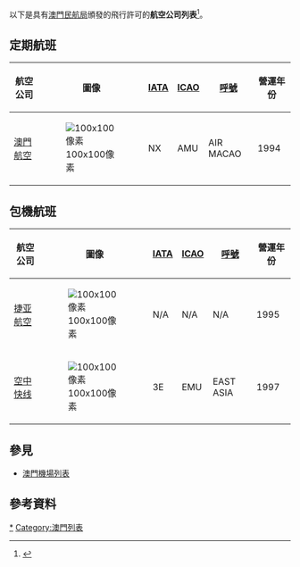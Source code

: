 以下是具有[[民航局_(澳門)|澳門民航局]]頒發的飛行許可的'''航空公司列表'''<ref>{{cite web|title=Local airlines|url=http://www.aacm.gov.mo/english/aviat/aviat-body2.html|accessdate=2008-02-07|publisher=Civil Aviation Authority of Macau|archiveurl=https://web.archive.org/web/20071013142158/http://www.aacm.gov.mo/english/aviat/aviat-body2.html|archivedate=2007-10-13}}</ref>。

== 定期航班 ==
{| class="wikitable sortable"
!航空公司
! rowspan="1" |圖像
! rowspan="1" |[[国际民航组织航空公司代码|IATA]]
! rowspan="1" |[[國際航空運輸協會航空公司代碼|ICAO]]
! rowspan="1" |[[航空公司呼号|呼號]]
! rowspan="1" |營運年份
|-
|[[澳門航空|澳門航空]]
|[[File:B-MAG_-_Air_Macau_-_Airbus_A321-131_-_ICN_(18198401701).jpg|100x100像素]]
|NX
|AMU
|AIR MACAO
|1994
|}

== 包機航班 ==
{| class="wikitable sortable"
!航空公司
! rowspan="1" |圖像
! rowspan="1" |[[国际民航组织航空公司代码|IATA]]
! rowspan="1" |[[國際航空運輸協會航空公司代碼|ICAO]]
! rowspan="1" |[[航空公司呼号|呼號]]
! rowspan="1" |營運年份
|-
|[[捷亚航空|捷亚航空]]
|[[File:Bombardier_BD-700-1A10_Global_Express_AN1173944.jpg|100x100像素]]
|N/A
|N/A
|N/A
|1995
|-
|[[空中快線直升機有限公司|空中快线]]
|[[File:Agusta-Westland_AW-139_East_Asia_Airlines_B-MHI,_Shun_Tak_Heliport,_Hong_Kong_PP1281359870.jpg|100x100像素]]
|3E
|EMU
|EAST ASIA
|1997
|}

== 參見 ==
* [[澳門機場列表|澳門機場列表]]

== 參考資料 ==
{{reflist}}

{{澳門航空公司}}

[[Category:澳門航空公司|*]]
[[Category:澳門列表|Category:澳門列表]]